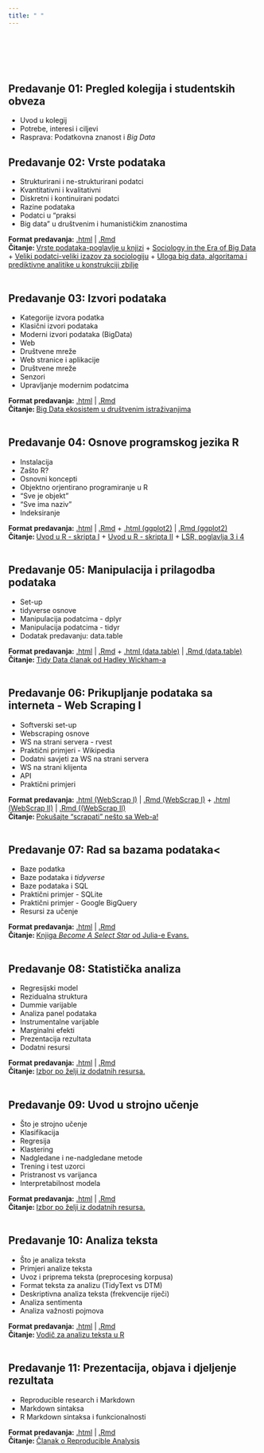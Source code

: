```yaml
---
title: " "
---
```


<br>
<br>
<br>
<br>

## Predavanje 01: Pregled kolegija i studentskih obveza


- Uvod u kolegij
- Potrebe, interesi i ciljevi
- Rasprava: Podatkovna znanost i *Big Data*


## Predavanje 02: Vrste podataka

- Strukturirani i ne-strukturirani podatci
- Kvantitativni i kvalitativni
- Diskretni i kontinuirani podatci
- Razine podataka
- Podatci u "praksi
- Big data" u društvenim i humanističkim znanostima


<b>Format predavanja:</b> <a href="/Predavanja/03_VRSTEdtaXAR.html">.html</a> | <a href="/Predavanja/03_VRSTEdtaXAR.Rmd">.Rmd</a> 
<br><b>Čitanje: </b><a href="/Literatura/Vrste_podataka.pdf">Vrste podataka-poglavlje u knjizi</a> + <a href="/Literatura/Sociology in the Era of Big Data.pdf">Sociology in the Era of Big Data</a> + <a href="/Literatura/VELIKI PODACI – VELIKI IZAZOV ZA SOCIOLOGIJU.pdf">Veliki podatci-veliki izazov za sociologiju</a> + <a href="/Literatura/Msc_mastruko_Kristalna kugla.pdf">Uloga big data, algoritama i prediktivne analitike u konstrukciji zbilje</a>
<br>
<br>

## Predavanje 03: Izvori podataka

- Kategorije izvora podatka
- Klasični izvori podataka
- Moderni izvori podataka (BigData)
- Web
- Društvene mreže
- Web stranice i aplikacije
- Društvene mreže
- Senzori
- Upravljanje modernim podatcima


<b>Format predavanja:</b> <a href="/Predavanja/03_IZVORIdtaXAR.html">.html</a> | <a href="/Predavanja/03_IZVORIdtaXAR.Rmd">.Rmd</a> 
<br><b>Čitanje: </b><a href="/Literatura/BDSources.pdf">Big Data ekosistem u društvenim istraživanjima</a>
<br>
<br>

## Predavanje 04: Osnove programskog jezika R


- Instalacija
- Zašto R?
- Osnovni koncepti
- Objektno orjentirano programiranje u R
- "Sve je objekt"
- "Sve ima naziv"
- Indeksiranje
 

<b>Format predavanja:</b> <a href="/Predavanja/04_OSNOVE_R.html">.html</a> | <a href="/Predavanja/04_OSNOVE_R.Rmd">.Rmd</a> + <a href="/Predavanja/04_OSNOVE_R_ggplot2.html">.html (ggplot2)</a> | <a href="/Predavanja/04_OSNOVE_R_ggplot2.Rmd">.Rmd (ggplot2)</a>
<br><b>Čitanje: </b><a href="https://www.srce.unizg.hr/files/srce/docs/edu/R/s720_polaznik.pdf">Uvod u R - skripta I</a> + </b><a href="https://cran.r-project.org/doc/contrib/Kasum+Legovic-UvodUr.pdf">Uvod u R - skripta II</a> + </b><a href="https://learningstatisticswithr.com/lsr-0.6.pdf">LSR, poglavlja 3 i 4</a>
<br>
<br>

## Predavanje 05: Manipulacija i prilagodba podataka


- Set-up</li>
- tidyverse osnove</li>
- Manipulacija podatcima - dplyr
- Manipulacija podatcima - tidyr
- Dodatak predavanju: data.table


<b>Format predavanja:</b> <a href="/Predavanja/05_MANIPULACIJA_tidy.html">.html</a> | <a href="/Predavanja/05_MANIPULACIJA_tidy.Rmd">.Rmd</a> + <a href="/Predavanja/05_MANIPULACIJA_dt.html">.html (data.table)</a> | <a href="/Predavanja/05_MANIPULACIJA_dt.Rmd">.Rmd (data.table)</a>
<br><b>Čitanje: </b><a href="https://vita.had.co.nz/papers/tidy-data.pdf">Tidy Data članak od Hadley Wickham-a</a>
<br>
<br>

## Predavanje 06: Prikupljanje podataka sa interneta - Web Scraping I

- Softverski set-up
- Webscraping osnove
- WS na strani servera - rvest
- Praktični primjeri - Wikipedia
- Dodatni savjeti za WS na strani servera
- WS na strani klijenta
- API
- Praktični primjeri


<b>Format predavanja:</b> <a href="/Predavanja/06_WEBSCRAP.html">.html (WebScrap I)</a> | <a href="/Predavanja/06_WEBSCRAP.Rmd">.Rmd (WebScrap I)</a> + <a href="/Predavanja/06_WEBSCRAP_I.html">.html (WebScrap II)</a> | <a href="/Predavanja/06_WEBSCRAP_I.Rmd">.Rmd ((WebScrap II)</a>
<br><b>Čitanje: </b><a href="">Pokušajte "scrapati" nešto sa Web-a!</a>
<br>
<br>

## Predavanje 07: Rad sa bazama podataka<


- Baze podatka
- Baze podataka i *tidyverse*
- Baze podataka i SQL
- Praktični primjer - SQLite
- Praktični primjer - Google BigQuery
- Resursi za učenje


<b>Format predavanja:</b> <a href="/Predavanja/07_BAZE.html">.html</a> | <a href="/Predavanja/07_BAZE.Rmd">.Rmd</a>
<br><b>Čitanje: </b><a href="https://wizardzines.com/zines/sql/">Knjiga *Become A Select Star* od Julia-e Evans.</a>
<br>
<br>


## Predavanje 08: Statistička analiza


- Regresijski model
- Rezidualna struktura
- Dummie varijable
- Analiza panel podataka
- Instrumentalne varijable
- Marginalni efekti
- Prezentacija rezultata
- Dodatni resursi



<b>Format predavanja:</b> <a href="/Predavanja/08_STATS.html">.html</a> | <a href="/Predavanja/08_STATS.Rmd">.Rmd</a>
<br><b>Čitanje: </b><a href="">Izbor po želji iz dodatnih resursa.</a>
<br>
<br>

## Predavanje 09: Uvod u strojno učenje


- Što je strojno učenje
- Klasifikacija
- Regresija
- Klastering
- Nadgledane i ne-nadgledane metode
- Trening i test uzorci
- Pristranost vs varijanca
- Interpretabilnost modela


<b>Format predavanja:</b> <a href="/Predavanja/09_ML.html">.html</a> | <a href="/Predavanja/09_ML.Rmd">.Rmd</a>
<br><b>Čitanje: </b><a href="">Izbor po želji iz dodatnih resursa.</a>
<br>
<br>

## Predavanje 10: Analiza teksta


- Što je analiza teksta
- Primjeri analize teksta
- Uvoz i priprema teksta (preprocesing korpusa)
- Format teksta za analizu (TidyText vs DTM)
- Deskriptivna analiza teksta (frekvencije riječi)
- Analiza sentimenta
- Analiza važnosti pojmova


<b>Format predavanja:</b> <a href="/Predavanja/10_TXT.html">.html</a> | <a href="/Predavanja/10_TXT.Rmd">.Rmd</a>
<br><b>Čitanje: </b><a href="http://eprints.lse.ac.uk/86659/1/Benoit_Text%20analysis%20in%20R_2018.pdf">Vodič za analizu teksta u R</a>
<br>
<br>



## Predavanje 11: Prezentacija, objava i djeljenje rezultata

- Reproducible research i Markdown
- Markdown sintaksa
- R Markdown sintaksa i funkcionalnosti


<b>Format predavanja:</b> <a href="/Predavanja/11_RMD.html">.html</a> | <a href="/Predavanja/10_RMD.Rmd">.Rmd</a>
<br><b>Čitanje: </b><a href="https://dukespace.lib.duke.edu/dspace/bitstream/handle/10161/8374/Baumer_R%20Markdown-Integrating%20a%20Reproducible%20Analysis%20Tool%20into%20Introductory%20Statistics.pdf?sequence=1"> Članak o Reproducible Analysis</a>
<br>
<br>
<br>



